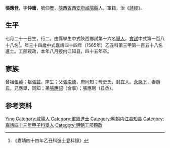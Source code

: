 {{Otheruses|other=名为张应登的其他人物|张应登}}
{{明清人物信息框
| 姓名 = 張應登
| 原名 =
| 圖片名稱= 
| 圖片大小 =
| 圖片說明 = 
| 最高職務 =内江县知县
| 國家 = 大明 
| 爵位 =
| 籍貫 = [[陝西省|陝西省]][[西安府|西安府]][[咸陽縣|咸陽縣]]
| 族裔 = 
| 旗籍 = 
| 字號 = 
| 諡號 =
| 出生日期 = 戊子七月二十一日
| 出生地點 =
| 逝世日期 = 嘉靖四十五年丙寅
| 逝世地點 =
| 墓葬 =
| 配偶 = 趙氏
| 親屬 =（子）张致远
| 出身 =
* 嘉靖四十三年甲子科舉人
* 嘉靖四十四年乙丑科進士
| 經歷 =
| 著作 = 
}}
'''張應登'''{{BD|1528年||1566年||}}，字'''仲庸'''，號仰歷，[[陝西省|陝西省]][[西安府|西安府]][[咸陽縣|咸陽縣]]人，軍籍，治《[[詩經|詩經]]》。

== 生平 ==
七月二十一日生，行二。由縣學生中式陝西鄉試第十六名[[舉人|舉人]]，[[會試|會試]]中式第一百八十八名<ref>《嘉靖四十四年乙丑科進士登科錄》</ref>。年三十四歲中式嘉靖四十四年（1565年）乙丑科第三甲第一百五十八名進士。工部观政，本年八月授内江知县，四十五年卒。

== 家族 ==
曾祖[[張英|張英]]；祖[[張龯|張龯]]，庠生；父[[張崇德|張崇德]]，府同知；母史氏，封宜人。[[永感下|永感下]]，妻趙氏，兄應舉，同知；弟[[張應詔|張應詔]]（佥事）；張應聘（县丞）。

== 参考资料 ==
{{reflist}}

{{start box}}
{{s-off}}
{{s-before|[[廖际可|廖际可]]<br>}}
{{s-title|明朝内江县知县|1565年-1566年}}
{{s-after|[[沈伯龍|沈伯龍]]<br>}}
{{end box}}

{{嘉靖四十四年乙丑科殿试金榜}}

{{Authority control}}

{{DEFAULTSORT:Zhang张}}
[[Category:张姓|Ying]]
[[Category:咸陽人|Category:咸陽人]]
[[Category:軍籍進士|Category:軍籍進士]]
[[Category:明朝内江县知县|Category:明朝内江县知县]]
[[Category:嘉靖四十三年甲子科舉人|Category:嘉靖四十三年甲子科舉人]]
[[Category:明朝工部觀政|Category:明朝工部觀政]]

{{明朝人物小作品}}